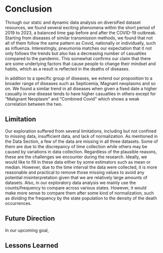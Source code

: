 # Conclusion
Through our static and dynamic data analysis on diversified dataset resources, we found several exciting phenomena within the short period of 2019 to 2023, a balanced time gap before and after the COVID-19 outbreak. Starting from diseases of similar transmission methods, we found that not all of them follow the same pattern as Covid, nationally or individually, such as influenza. Interestingly, pneumonia matches our expectation that it not only follows the trends but also has a decreasing number of casualties compared to the pandemic. This somewhat confirms our claim that there are some underlying factors that cause people to change their mindset and habits, which as a result is reflected in the deaths of diseases. 

In addition to a specific group of diseases, we extend our proposition to a broader range of diseases such as Septicemia, Magnant neoplasms and so on. We found a similar trend in all diseases when given a fixed date a higher casualty in one disease tends to have higher casualties in others except for “Malignant Neoplasm” and “Combined Covid” which shows a weak correlation between the two.

## Limitation  
Our exploration suffered from several limitations, including but not confined to missing data, insufficient data, and lack of normalization. As mentioned in the Data Section, a few of the data are missing in all three datasets. Some of them are due to the discrepancy of time collection while others may be caused by variations in data collection. Regardless of the plausible reasons, these are the challenges we encounter during the research. Ideally, we would like to fill in these data either by some estimators such as mean or median. However, due to the time interval the data were collected, it is more reasonable and practical to remove those missing values to avoid any potential misinterpretation given that we are relatively large amounts of datasets. Also, in our exploratory data analysis we mainly use the counts/frequency to compare across various states. However, it would make more sense to compare them after some kind of normalization, such as dividing the frequency by the state population to the density of the death occurrences.  

## Future Direction
In our upcoming goal, 

## Lessons Learned
